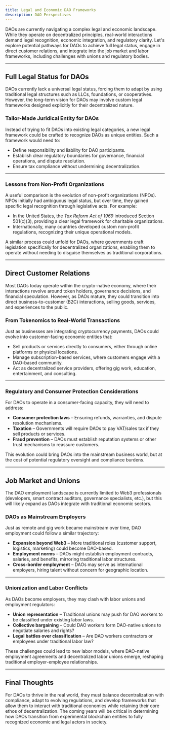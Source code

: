 ```yaml
---
title: Legal and Economic DAO Frameworks
description: DAO Perspectives
---
```


DAOs are currently navigating a complex legal and economic landscape. While they operate on decentralized principles, real-world interactions demand legal recognition, economic integration, and regulatory clarity. Let's explore potential pathways for DAOs to achieve full legal status, engage in direct customer relations, and integrate into the job market and labor frameworks, including challenges with unions and regulatory bodies.  

---

## Full Legal Status for DAOs  

DAOs currently lack a universal legal status, forcing them to adapt by using traditional legal structures such as LLCs, foundations, or cooperatives. However, the long-term vision for DAOs may involve custom legal frameworks designed explicitly for their decentralized nature.  

### Tailor-Made Juridical Entity for DAOs  
Instead of trying to fit DAOs into existing legal categories, a new legal framework could be crafted to recognize DAOs as unique entities. Such a framework would need to:  
- Define responsibility and liability for DAO participants.  
- Establish clear regulatory boundaries for governance, financial operations, and dispute resolution.  
- Ensure tax compliance without undermining decentralization.  

---

### Lessons from Non-Profit Organizations  
A useful comparison is the evolution of non-profit organizations (NPOs). NPOs initially had ambiguous legal status, but over time, they gained specific legal recognition through legislative acts. For example:  
- In the United States, the *Tax Reform Act of 1969* introduced Section 501(c)(3), providing a clear legal framework for charitable organizations.  
- Internationally, many countries developed custom non-profit regulations, recognizing their unique operational models.  

A similar process could unfold for DAOs, where governments craft legislation specifically for decentralized organizations, enabling them to operate without needing to disguise themselves as traditional corporations.  

---

## Direct Customer Relations  

Most DAOs today operate within the crypto-native economy, where their interactions revolve around token holders, governance decisions, and financial speculation. However, as DAOs mature, they could transition into direct business-to-customer (B2C) interactions, selling goods, services, and experiences to the public.  

### From Tokenomics to Real-World Transactions  
Just as businesses are integrating cryptocurrency payments, DAOs could evolve into customer-facing economic entities that:  
- Sell products or services directly to consumers, either through online platforms or physical locations.  
- Manage subscription-based services, where customers engage with a DAO-based community.  
- Act as decentralized service providers, offering gig work, education, entertainment, and consulting.  

---

### Regulatory and Consumer Protection Considerations  
For DAOs to operate in a consumer-facing capacity, they will need to address:  
- **Consumer protection laws** – Ensuring refunds, warranties, and dispute resolution mechanisms.  
- **Taxation** – Governments will require DAOs to pay VAT/sales tax if they sell products or services.  
- **Fraud prevention** – DAOs must establish reputation systems or other trust mechanisms to reassure customers.  

This evolution could bring DAOs into the mainstream business world, but at the cost of potential regulatory oversight and compliance burdens.  

---

## Job Market and Unions  

The DAO employment landscape is currently limited to Web3 professionals (developers, smart contract auditors, governance specialists, etc.), but this will likely expand as DAOs integrate with traditional economic sectors.  

### DAOs as Mainstream Employers  
Just as remote and gig work became mainstream over time, DAO employment could follow a similar trajectory:  
- **Expansion beyond Web3** – More traditional roles (customer support, logistics, marketing) could become DAO-based.  
- **Employment norms** – DAOs might establish employment contracts, salaries, and benefits, mirroring traditional labor structures.  
- **Cross-border employment** – DAOs may serve as international employers, hiring talent without concern for geographic location.  

---

### Unionization and Labor Conflicts  
As DAOs become employers, they may clash with labor unions and employment regulators:  
- **Union representation** – Traditional unions may push for DAO workers to be classified under existing labor laws.  
- **Collective bargaining** – Could DAO workers form DAO-native unions to negotiate salaries and rights?  
- **Legal battles over classification** – Are DAO workers contractors or employees under traditional labor law?  

These challenges could lead to new labor models, where DAO-native employment agreements and decentralized labor unions emerge, reshaping traditional employer-employee relationships.  

---

## Final Thoughts  

For DAOs to thrive in the real world, they must balance decentralization with compliance, adapt to evolving regulations, and develop frameworks that allow them to interact with traditional economies while retaining their core ethos of decentralization. The coming years will be critical in determining how DAOs transition from experimental blockchain entities to fully recognized economic and legal actors in society.  

